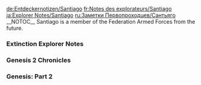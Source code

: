 <noinclude>
{{Include}}
{{ambox
| color = yellow
| icon = Carbonemys.png
| type = If you came directly to this page you can find the other Explorer Notes on page [[Explorer Notes]].
| info =
}}
[[de:Entdeckernotizen/Santiago]]
[[fr:Notes des explorateurs/Santiago]]
[[ja:Explorer Notes/Santiago]]
[[ru:Заметки Первопроходцев/Сантьяго]]
{{MissingTranslations|es|it|pl|pt-br|th}}
</noinclude>__NOTOC__
Santiago is a member of the Federation Armed Forces from the future.

<div class="toccolours mw-collapsible mw-collapsed" style="background: none; border: none;">
===Extinction Explorer Notes===
<div class="mw-collapsible-content">

{{Explorer Note
| title = Santiago's Log #1 (Extinction)
| transcript = I wish everyone would just shut up for five seconds. I already know this is bad, we all do. So keep your hyperventilating to yourself, all right? Jesus.<br/><br/>When we stepped through my gateway and teleported to the surface, we thought we'd escaped the worst of it, but it turns out this planet is a burnt out, post-apocalyptic nightmare. Some people feel like we're back to square one.<br/><br/>But objectively, we're not. We've got TEK equipment, supplies, some tamed animals and a decent number of human assets. That's plenty of tools at our disposal. All I need is for people to give me some space and let me think. This is just another code that needs cracking.
| author = Santiago
| icon = NoteSantiago.png
}}

{{Explorer Note
| title = Santiago's Log #2 (Extinction)
| transcript = Think we've found a decent spot to set up shop. That crater up ahead should have everything we need. <br/><br/>Mei-Yin scouted it out with some of her pets, so that's at least one other person who isn't panicking. Not that I expected her to after she took the "suicide" out of that suicide mission back on the station. Di really knew how to pick a winner.<br/><br/>While we travel, I've been putting together some equipment. Nothing too complicated, just some basic gear to help me take a few measurements of our new environment. Gravity, soil composition, atmosphere, etc. I've got a good idea of what they'll tell me, but it's worth confirming.
| author = Santiago
| icon = NoteSantiago.png
}}

{{Explorer Note
| title = Santiago's Log #3 (Extinction)
| transcript = Some of the readings were outside my estimates, but this is definitely Earth. That same old, self-absorbed ball of dirt.<br/><br/>I figured as much. According to that biologist, Helena, people from my time are the most advanced humans on those stations. That means they couldn't have been built too far in the future, and last I knew, the Federation and the URE were still stuck on Earth. It wasn't for lack of technology, just the usual suspects - politicians.<br/><br/>They could barely share one planet, much less space. People like to talk about having AI overlords as a nightmare scenario, but if we were ruled by machines, I might be looking at a flourishing Martian landscape instead of this ravaged one on Earth. Doesn't sound all that bad when you think about it. I mean, look what happened with humans in charge...
| author = Santiago
| icon = NoteSantiago.png
}}

{{Explorer Note
| title = Santiago's Log #4 (Extinction)
| transcript = Construction on Camp Omega is going well. Things usually do when I have a project to focus on. I'd prefer something more challenging than living quarters, stables and basic defenses, but this'll keep me busy for now.<br/><br/>I'm the de-facto leader of this outfit these days, I realize that. No one else still among the living is qualified, so fine, I'll do the job. I just can't stand being bothered with every little disagreement or emotional breakdown. I've got real work to do, solving real problems.<br/><br/>That's why I made the Federation set me up in that mountain villa as part of my contract. My little hideaway, with just me and whatever puzzle they needed me to solve. It was perfect. Had a great sound system too. Assuming my memories are real, anyway.
| author = Santiago
| icon = NoteSantiago.png
}}

{{Explorer Note
| title = Santiago's Log #5 (Extinction)
| transcript = Tried chatting with Helena a little about this Earth situation. Smart girl, probably smarter than anyone else I've met here, but I think she has a hard time telling when I'm messing with her and when I'm just a being jerk.<br/><br/>Not her fault. There's a reason why the Federation suits only visited me when they absolutely had to. Didn't matter how high ranking they were, I'd never mince words with any of them. I knew they'd have to take it. They needed me.<br/><br/>So yeah, I can be a pain to deal with, unless you're someone like Di. She may not have been an engineer or scientist, but she had a PhD in talking shit. Miss that ginger lunatic.
| author = Santiago
| icon = NoteSantiago.png
}}

{{Explorer Note
| title = Santiago's Log #6 (Extinction)
| transcript = Camp Omega's basically up and running, complete with a functioning infrastructure, and we've got resources to spare. Lots of them.<br/><br/>The surface of the planet is brimming with Element. After just a couple expeditions to the edge of the wastes, we've practically filled our storehouses. I'm not sure what we're going to do with it all.<br/><br/>I'm not sure how there's so much of it. Element wasn't nearly this common in our time. Granted, all the Element that those stations are made of had to come from somewhere, so theoretically this city could have been built on top of an undiscovered vein. This much of it would turn even the smallest village into a metropolis overnight. But if that was what happened here, then where's the mine? May need to take a few more readings.
| author = Santiago
| icon = NoteSantiago.png
}}

{{Explorer Note
| title = Santiago's Log #7 (Extinction)
| transcript = I ran the numbers. We're living in a scientific impossibility. Element simply couldn't expand fast enough to reach this level of density under natural conditions, even with millennia of uninterrupted growth. That means something accelerated it at an alarming rate, even if this area's readings are an outlier. Well I say "something," but there's an obvious answer here: man.<br/><br/>Any tech that runs on Element emits a few molecules of it back into the atmosphere, which take root in the soil. It's kind of like pollination, but the scale's so small and we consume it so fast that it's practically negligible. To spread it to any significant degree, you'd need a huge spike in Element proliferation.<br/><br/>A spike you'd get from, say, a century of open warfare with Element based weaponry. And the best of that weaponry? That'd be mine.
| author = Santiago
| icon = NoteSantiago.png
}}

{{Explorer Note
| title = Santiago's Log #8 (Extinction)
| transcript = Sure, there's a chance it wasn't weapons. The civilian applications for Element were spreading daily, after all. I would know, I took a few corporate espionage gigs under the table, just to see if I could. If they started cutting enough corners on filtration...<br/><br/>No, I have to face the implications here. Not that I was ever a paragon of virtue, I knew I was engineering prepackaged death, but it should never have gone this far.<br/><br/>Then again, if I'm just a clone of the original Santiago, am I really responsible? I keep saying "me" and "I," but it's not my fault that I have his memories. Although if I accept that, what's left of me? Either I'm a horseman of the apocalypse, or I'm nothing at all.<br/><br/>Deal with this later. There's work to do.
| author = Santiago
| icon = NoteSantiago.png
}}

{{Explorer Note
| title = Santiago's Log #9 (Extinction)
| transcript = The situation's changed on us yet again. We saw some big monsters in those caves, but those guys we spotted a few hours ago dwarf all of them. It's not even close. Add the mechanized drones we've been dealing with, and all of a sudden our firepower seems pretty underwhelming.<br/><br/>I wonder if those behemoths are the result of Element mutation. Depending on how you look at it, that would make them my problem in more ways than one. Fine then. If they're a problem, I'll just make a solution same as always, and I won't do it by dismissing my identity. I'll lean into it. <br/><br/>Yeah, I've got just the thing. It's interesting how the worst circumstances are always the catalyst for my best ideas.
| author = Santiago
| icon = NoteSantiago.png
}}

{{Explorer Note
| title = Santiago's Log #10 (Extinction)
| transcript = Giant bipedal battlemechs.<br/><br/>When I told everyone that was my big idea, I'm not sure what I got more of, blank stares or nervous laughter. I think the ones that were laughing hoped I would join in. I didn't.<br/><br/>Hey, I get it, I know how it sounds. It's just like I said though, if I'm going to accept my identity as Santiago, then I may as well lean into it. If the original me really engineered armageddon into reality with crazy high tech weaponry, then I'm going to reverse it with an even crazier high tech weapon.<br/><br/>Some people may call that fighting fire with with fire, but I call it fighting a small gun with a much bigger gun.
| author = Santiago
| icon = NoteSantiago.png
}}

{{Explorer Note
| title = Santiago's Log #11 (Extinction)
| transcript = Turns out no one else had a better plan, so the wheels are in motion. I've already got teams working on the hangars and gathering resources while I hammer out the schematics.<br/><br/>Building these MEKs is going to be one of the hardest things I've ever done, maybe the hardest. With the Gateway Project, I could use the Obelisks as a blueprint, but these are all me. Luckily, having an eidetic memory means I can call on everything I ever studied about robotics, so I'm not starting from scratch.<br/><br/>Besides, this is my true Iove. They say constantly crunching away on a big project will make anyone burn out, but for me it feels like a dip in a lazarus pit. I live for the grind.
| author = Santiago
| icon = NoteSantiago.png
}}

{{Explorer Note
| title = Santiago's Log #12 (Extinction)
| transcript = The final MEK designs are complete. Based on the skills and experience of our potential pilots, I decided to emphasize the energy sword as its primary weapon and divert a bit less power to the precision TEK cannon.<br/><br/>That's just the base model though. Each MEK has a modification slot where equipment can be swapped to suit the pilot's tendencies and mission parameters. There's a reactive shield dome to protect the team and force close quarters combat, an artillery cannon for back line support, and shoulder mounted missile launchers for when you just want to say "to hell with this thing in particular."<br/><br/>That alone would make them worth the effort, but I haven't even gotten to the best part...
| author = Santiago
| icon = NoteSantiago.png
}}

{{Explorer Note
| title = Santiago's Log #13 (Extinction)
| transcript = I designed these MEKs to make the most of our resources, so while alone they're devastating fighting machines, together they're more than the sum of their parts. I mean that literally - we have the resources to make four of them, but when they're all in close proximity, they can fuse into an an even more powerful MEK. A MegaMEK, if you will.<br/><br/>I got the idea when I was messing with the teleportation tech we we found on those hunter/killer robots that roam the city. Instead of physically linking the MEKs together like puzzle pieces, I combine them on the atomic level via teleportation. It's my masterpiece, the ultimate fighting machine, with the most efficient Element reactor and most powerful energy sword ever constructed. None of those monsters will stand a chance against it, no matter how big.<br/><br/>As long as we find some pilots that can handle it, that is.
| author = Santiago
| icon = NoteSantiago.png
}}

{{Explorer Note
| title = Santiago's Log #14 (Extinction)
| transcript = The number of assets we have with any piloting experience at all is practically nil, so I've focused on making the controls as accessible as possible.<br/><br/>I landed on a combination of a neural link and gyroscopic, full body motion sensors for what I call Beta Level piloting. Basically, once they're linked up, the MEK will mimic the pilot's movements and an automated system will handle the messy details.<br/><br/>But because I just can't help myself, I also added an array of hard light consoles and a stronger connection to the nervous system for Alpha Level piloting. That'll offer refined control over every bit of the MEK, but it would take a stud pilot like Di to utilize it. I can't possibly build a machine without leaving a way for it to reach its full potential though, even if no one here can unleash it.
| author = Santiago
| icon = NoteSantiago.png
}}

{{Explorer Note
| title = Santiago's Log #15 (Extinction)
| transcript = MEK Pilot Evaluation: Candidate #004 - Li Mei-Yin<br/><br/>I admit, when I decided to go with simplified controls that mimicked the movements of the pilot, I had Mei-Yin in mind. This isn't about pity or nepotism either, she's objectively the best close quarters fighter we have, and based on our interview, no one's as battle hardened.<br/><br/>She answered both tactical and moral dilemmas quickly and decisively. The later's a little scary, but we need a pilot like that, someone who won't hesitate when the safety of the group's on the line.<br/><br/>The only question is her emotional state. I don't know what stage of grief she's supposed to be in, but when the fighting starts, there's a chance she loops right back to anger. Still, even with her blood running a little hot, she's clearly a top candidate.
| author = Santiago
| icon = NoteSantiago.png
}}

{{Explorer Note
| title = Santiago's Log #16 (Extinction)
| transcript = MEK Pilot Evaluation: Candidate #013 - Helena Walker<br/><br/>This one caught me off guard. I knew from experience that Helena could handle herself in a crisis and improvise quickly, and she did well enough on the interview. Creative, level headed...not much killer instinct but we don't need four Mei-Yins.<br/><br/>So she was solid, but not spectacular, at least until we hooked her up in the prototype and looked at her synchronization ratings. She had every gauge maxed out! It's as if her nervous system is more advanced than everyone else's, like it can just process information at a higher rate.<br/><br/>I wonder, could she open a neural link with even more advanced technology? Maybe that's a question for another time, but for now, I think I've found my second pilot.
| author = Santiago
| icon = NoteSantiago.png
}}

{{Explorer Note
| title = Santiago's Log #17 (Extinction)
| transcript = MEK Pilot Evaluation: Candidate #022 - Takaya Kazuma<br/><br/>URE lugheads like Kazuma are why I had no problem helping the Terran Federation. Loud, obnoxious, self-righteous and above all? Naive. He struggled making tough calls in the interview because he didn't think we should "have to" make sacrifices. It's a cute sentiment, but we're trying to survive here. <br/><br/>I've got to walk the talk though. His memories may end just after the academy, but he's one of our few assets left with real military training. Sync scores are solid too. Loud mouthed URE zealot or not, he might be our best remaining option. My personal bias is irrelevant.
| author = Santiago
| icon = NoteSantiago.png
}}

{{Explorer Note
| title = Santiago's Log #18 (Extinction)
| transcript = MEK Pilot Evaluation: Final Candidate - Santiago<br/><br/>Outside of testing, I rarely want to use anything I engineer. Part of it is that my ideas are never as exciting to me once they're realized, like I got it out of my system, but I also just think it ruins the purity of it. Great painters don't hang their own work on the wall, do they?<br/><br/>Unfortunately, this time I don't have a choice. I know the MEKs better than anyone, and only Helena has a better sync rating. That's probably because I tested the synchronization system on myself. Stupid mistake.<br/>Looks like my workload just doubled.
| author = Santiago
| icon = NoteSantiago.png
}}

{{Explorer Note
| title = Santiago's Log #19 (Extinction)
| transcript = Now that construction has reached Phase III, I need to have a lot more face time with our top candidates. The MEKs will still be usable by anyone, but if we can get them specifically tuned to their primary pilots' preferences and behaviors, we can maximize their combat efficiency. Plus, they have to get used to actually controlling them.<br/><br/>Not really looking forward to this part. I'm the kind of guy who can't help but take the wheel after thirty seconds of watching someone struggle with a computer console, and these are my greatest creations, not an internet browser. Could get painful...
| author = Santiago
| icon = NoteSantiago.png
}}

{{Explorer Note
| title = Santiago's Log #20 (Extinction)
| transcript = Mei-Yin's taking the longest to get used to her cockpit. Understandable, since there's not even a word for it in ancient Chinese. Luckily her endurance lets her practice for longer intervals, so she'll catch up eventually.<br/><br/>Our sessions are also the quietest. You'd think we'd have more of a rapport by now, but Di was always our mutual connection. So with Mei-Yin it's all business, even if she's struggling or I start to get impatient.<br/><br/>The only time she went off-topic was when she invited me to a workout, and since I'm a pilot now, I agreed. My legs regretted it afterwards, but our next session went far better. Not friendlier, not chattier, just smoother. It's like we've reached some strange, silent, anti-social understanding. I'm not sure I get it, but I guess I don't mind.
| author = Santiago
| icon = NoteSantiago.png
}}

{{Explorer Note
| title = Santiago's Log #21 (Extinction)
| transcript = Helena's sessions have become an exercise in frustration. Her synchronization never drops a single grade, and when I explain what she's doing wrong she understands. But for some reason, she's just hit a wall when it comes to execution.<br/><br/>She's working as hard as anyone, and she's so damned earnest about wanting to help out that I kind of regret being so short with her. I've even tried to hide just how far behind she's falling. Maybe she needs to focus on something external, like a carrot on a stick.<br/><br/>She's always talking about how she wants to find the truth behind those stations, and my scanners picked up an unusual signal the other day. I'm no one's idea of a life coach, but I think that may do the trick.
| author = Santiago
| icon = NoteSantiago.png
}}

{{Explorer Note
| title = Santiago's Log #22 (Extinction)
| transcript = That carrot worked pretty well. As soon as I mentioned the signal I'd detected in the wastes, it was like a second reactor started up in Helena's brain. The signal's not even a sure bet, just a vague chance at finding some answers, but she leapt at it.<br/><br/>I got caught up in her enthusiasm and ended up saying more than I'd intended though. I hadn't meant to bring up the clone situation or whether we're responsible for our past lives, but maybe I needed to get it off my chest. Not sure it helped.<br/><br/>Anyway, by our next MEK session, Helena was back on track. In hindsight, seems like it was a confidence issue, like she's convinced herself that her sync rating is a fluke. Better tone down the criticism for a bit.
| author = Santiago
| icon = NoteSantiago.png
}}

{{Explorer Note
| title = Santiago's Log #23 (Extinction)
| transcript = If nothing else, my own sessions have been a moment of peace. I still don't want to pilot one of my own masterpieces in combat, but when it's just me and my MEK in the hangar, I feel like I can finally relax.<br/><br/>It's not just that I've been working long hours. I did that plenty of times on the Gateway Project, and our TEK bomb before then. It's that I'm working long hours and dealing with people at the same time, all the time. The pilot sessions have been getting better, but running everything else on top of that?<br/><br/>"Santiago, a water pipe broke. Santiago, so and so is hogging all the ammo." Constant interruptions.<br/><br/>Maybe I'll just hide in the cockpit and nap for a while. No one would know...
| author = Santiago
| icon = NoteSantiago.png
}}

{{Explorer Note
| title = Santiago's Log #24 (Extinction)
| transcript = It should just work! The MEKs' power systems fuse perfectly during my teleportation sims, so why does the reactor keep sputtering? The errors I'm getting don't make any sense, but if I ignore them and they turn out to be right, the fusion process could end in a catastrophic reactor meltdown.<br/><br/>Unbelievable! Here of all places is where I screw up? The most critical juncture of this entire damned enterprise?<br/><br/>I'd never make a mistake like this back home, but maybe that's because the original Santiago was better than I am. If I'm just a crude approximation then some degradation would...no, I'm fixing this. Just like I always have.
| author = Santiago
| icon = NoteSantiago.png
}}

{{Explorer Note
| title = Santiago's Log #25 (Extinction)
| transcript = Simulation 157B was another failure. Error 612-A4, same as always. Almost no change in reactor coupling.<br/><br/>I've had projects fail, but not like this. Not this spectacularly, just inches from the finish line. Why'd it have to be this one? This is the pièce de résistance on my lifelong resume, it's the thing that will wipe my whole ledger clean. It needs to work, or my legacy is this dead hunk of rock orbiting around the sun.<br/><br/>Thirty more simulations. I can get thirty more simulations in before I'll need to sleep. If I can just get a different error code, then I can start to isolate the variables involved. Just give me something to go on here, anything at all.
| author = Santiago
| icon = NoteSantiago.png
}}

{{Explorer Note
| title = Santiago's Log #26 (Extinction)
| transcript = I can't believe those idiots did something so cheesy. I really want to hate them for it.<br/><br/>Not sure what simulation I was on when I finally crashed, but I woke up to Helena and Kazuma dragging me off to deal with some "emergency." If I wasn't still half asleep, I'd probably have realized they were full of it, but as it was, I didn't catch on until I saw the cake.<br/><br/>We can't really tell what day it is, but I guess everyone decided that today was June 26th - my birthday. According to them, that meant I couldn't work. I had to eat that crappy cake and "have fun." Kill me.<br/><br/>Fine. The cake wasn't that bad, and maybe it was a little "fun." Can't ever tell them though, my reputation would be shot. These idiots...
| author = Santiago
| icon = NoteSantiago.png
}}

{{Explorer Note
| title = Santiago's Log #27 (Extinction)
| transcript = I can't believe that the solution to the energy flow problem was so basic. After being held hostage by the birthday committee for a day, I figured it out within a few hours of getting back to work. Turns out all I really needed to do was step back and get a new perspective on it.<br/><br/>Everything's been going better since then, actually. Pilot training is nearly complete, we've assembled most of the parts and the whole team is working at peak efficiency. Even Kazuma didn't make me want to throttle him for a change.<br/><br/>Don't get me wrong, these guys are still a bunch of corny idiots. They're just my corny idiots, that's all.
| author = Santiago
| icon = NoteSantiago.png
}}

{{Explorer Note
| title = Santiago's Log #28 (Extinction)
| transcript = With the MEKs entering their final phase of construction, I decided to give our pilot team a little reward and simulate the MegaMEK fusion procedure. We won't be able to do it for real for another couple weeks, but the sim is pretty accurate.<br/><br/>It went a lot better than I expected. By our third try, we had it down pat. The only thing that held us up was a lot of joking about who would control which body part. Mei-Yin patently refused to switch off of the sword arm and Helena was convinced that she'd trip us if she took the legs.<br/><br/>I know it goes against my principles as an engineer, but after that, I think I'm actually excited to pilot this thing. Purity be damned.
| author = Santiago
| icon = NoteSantiago.png
}}

{{Explorer Note
| title = Santiago's Log #29 (Extinction)
| transcript = It's too soon. They found us too soon!<br/><br/>Those big monsters we saw, the ones that prompted this whole MEK project in the first place? There's some of them headed towards Camp Omega, and they're bringing a legion of help - mechanized drones, mutated animals, the works.<br/><br/>We're moving as fast as we can, but even working around the clock we may have to face them down with just one active MEK. Two tops. The others will be close, but we can't skimp on the final boot up procedure without endangering the pilot. I know those three would be willing to risk that, but I'm not.<br/><br/>Why did it have to be now? Another half a day and we'd be able to link up. We were that close.
| author = Santiago
| icon = NoteSantiago.png
}}

{{Explorer Note
| title = Santiago's Log #30 (Extinction)
| transcript = One MEK, that's all we've got, and it's only because I'd been using my own machine for beta testing. There's no way I can take all of them, even with infantry support, but if I launch now and get their attention, I can lead them on a chase until the others are ready to go.<br/><br/>It's a shame. We don't have the resources to replace my MEK, and without it my final masterpiece will never take shape. I'd have liked to see it, but more than that? I'd have liked to experience that moment where we all fused together for real, and our bizarre little squad became the most powerful team the world's ever seen.<br/><br/>But if it means giving these idiots a chance to survive this, then I'll give it all up, because in the end? Those are my idiots.
| author = Santiago
| icon = NoteSantiago.png
}}
</div>
</div>

<div class="toccolours mw-collapsible mw-collapsed" style="background: none; border: none;">
===Genesis 2 Chronicles===
<div class="mw-collapsible-content">
{{Explorer Note
| title = Genesis 2 Chronicles #15 (Aberration)
| transcript = Thought I'd leave a little something behind for posterity's sake, for anyone following behind us. Listen-this ARK you're on is poisoned.

The whole system's breaking down. You're going to need to do whatever you can to get yourself down to the surface. And look us up when you get there, okay?

Now let's just hope this crazy plan of ours works...
| author = Santiago
| icon = NoteSantiago.png
}}

{{Explorer Note
| title = Genesis 2 Chronicles #17 (Extinction)
| transcript = Welcome back to Earth.<br/>If you're reading this, maybe I didn't make it.<br/>Whatever -- as long as someone's there to read this note, that means there's still at least one survivor left.<br/><br/>Our world's not what it used to be.<br/>Find yourself some shelter from the titans, and... just hang in there, okay?<br/>Personal Note: yea, there are titans now...
| author = Santiago
| icon = NoteSantiago.png
}}

{{Explorer Note
| title = Genesis 2 Chronicles #18 (Extinction)
| transcript = Someone's still reading this.

Good.

Your best bet right now is to find my friends at Camp Omega, if you can.

They're good people, and they'll need all the help they can get.

Have 'em train you up on the MEKs I built.

Stop those titans, save the world.

That's all that matters.

Personal Note: Fight fire with a BIGGER fire...
| author = Santiago
| icon = NoteSantiago.png
}}

{{Explorer Note
| title = Genesis 2 Chronicles #19 (Extinction)
| transcript = Still can't get over that clone factory we found up on that ARK.

Sorry if that's a spoiler. I get it---it's a lot to process.

Not your original body, not your original memories.

We're all knockoffs here.

Who knows how many Santiagos are out there?

Maybe you're another me, reading about myself here at the end of the world...

What a depressing thought.

Personal Note: I could use some of Halsted Moonshine right now.
| author = Santiago
| icon = NoteSantiago.png
}}

{{Explorer Note
| title = Genesis 2 Chronicles #20 (Extinction)
| transcript = Just hope that worked, that I managed to buy Camp Omega some time.

Whoever you are, maybe you know if it all worked out, whether those idiots pulled it together.

Maybe you were even there.

Maybe you pitched in.

I'm just gonna say you did, how's that?

All I know is I'm not gonna be around to see for myself.

So...thanks, pal.

Personal Note: See you in a bit D.
| author = Santiago
| icon = NoteSantiago.png
}}
</div>
</div>

<div class="toccolours mw-collapsible mw-collapsed" style="background: none; border: none;">

===Genesis: Part 2===
<div class="mw-collapsible-content">

{{Explorer Note
| title = Explorer Note Santiago 1
| transcript = Really, really hate these neural uplinks.<br/><br/>Last thing I need's a record of all my unconscious thoughts.<br/><br/>Guess I better review all my entries before commiting.<br/><br/>Okay, okay...begin.<br/><br/>So here I am, on site for Genesis.<br/><br/>Led my share of teams before, but this project  is...yeah.<br/><br/>How do I describe an attempt to recreate everything and everyone that ever lived on Earth?<br/><br/>This one's so big, it's got the feds working with the URE.<br/><br/>Damn, that probably sounded sarcastic.<br/><br/>Whoever's accessing this-I know how important this project is, how serious things are.<br/><br/>We've barely got time to cram our message in a bottle and pitch it overboard before the end.<br/><br/>It shouldn't come as a shock that both sides of the Element War could team up in the face of a global extinction event.<br/><br/>Just never thought I'd live to see it.
| author = Santiago
| icon = NoteSantiagoGenesis2.png
}}

{{Explorer Note
| title = Explorer Note Santiago 2
| transcript = What made me think I could help lead this project?<br/><br/>Sure, I'd only had an overview of what they're trying to do here, but you'd have to get a lightyear away to start taking it all in.<br/><br/>I've been trying to catch up by speed-scrolling through all their documentation, and it's making me wish I had Uma's processing power.<br/><br/>Oh yeah...forgot to mention I'm working for one of them now-a transhuman named Uma.<br/><br/>If only the me of over a decade ago could see me now.<br/><br/>I know we've all supposedly been at peace for years, but it's still sort of hard to take in how fast things have changed.<br/><br/>I mean it-I can barely remember how I ended up where I am now, working for people who were trying to kill me not so long ago.<br/><br/>It took this long for the stubborn bastards running the Terran Federation to accept what their enemy was telling them-that our planet is terminally ill.<br/><br/>The evidence must've been damned convincing, for them to let the transhumans help us with our getaway plan.
| author = Santiago
| icon = NoteSantiagoGenesis2.png
}}

{{Explorer Note
| title = Explorer Note Santiago 3
| transcript = The scale of this thing, I dunno...<br/><br/>I keep getting caught in spirals, trying to picture all the variables for when I start making decisions around here.<br/><br/>How do you even start a list of essential items you need to make a backup of nature?<br/><br/>What do you pack to relocate to another planet?<br/><br/>I mean, we barely got far enough out into the dark to bring back evidence of alien life to argue about: a few amino acids, traces of something like chlorophyll...<br/><br/>Nothing like definitive proof we're not the only show in town.<br/><br/>If we'd found that proof, I wouldn't have to feel like it's on me to save the only things that ever looked up and thought about all those lights in the sky.<br/><br/>Heh, guess our transhumanist friends would argue differently.<br/><br/>Sorry...never been superstitious, or religious-whatever the term should be.<br/><br/>I'd, uh, better search the right term before uploading this.
| author = Santiago
| icon = NoteSantiagoGenesis2.png
}}

{{Explorer Note
| title = Explorer Note Santiago 4
| transcript = At first, transhumanism seemed like a mirror version of those old-timey crystal-healing nuts who rejected modern medicine-wackos grooving on the energies of the miracle discovery powering all our shiny tek junk.<br/><br/>Used to think I was just as big on tek, back when I was hacking media feeds and jailbreaking police bots in the favelas.<br/><br/>But when they started with all their brain modification and neuroprosthetics, I stopped understanding 'em.<br/><br/>Not that I agreed with the fed crackdown...<br/>If someone wanted to disappear up their own interface port and commune with the infinite, I figured that was their business.<br/><br/>Who'd have thought we'd all end up going to war over that bullshit?<br/><br/>My project partner Uma would say Element's the proof of a higher power out there somewhere, trying to help us reach it.<br/><br/>If it really was a sacred gift from the stars, we've wasted it burning down our own home around us.<br/><br/>Hell, I personally designed weapons powered by that stuff.
| author = Santiago
| icon = NoteSantiagoGenesis2.png
}}

{{Explorer Note
| title = Explorer Note Santiago 5
| transcript = Uma's been after me to choose some team leads, so I've been scanning her shortlist for standouts.<br/><br/>Alesya's thesis work, "Environmental Transport of Energetic Compounds," jumped out at me...<br/><br/>It keeps me up at night knowing I designed munitions that permanently poisoned battlefields, so I'd love to promote someone into central planning who understands how to keep that Element junk from polluting our biomes.<br/><br/>Her high-level military clearance with the Terran Federation doesn't hurt either.<br/><br/>I'd feel better with that whiz kid Yongki running our engram reconstruction project, too.<br/><br/>He's a humanist zealot, so I think it's safe to assume his genius is all-natural and not from enhancement.<br/><br/>Nothing against Uma or the rest of them, but I'd rather have a regular human building our brain bank.<br/><br/>Yeah...better hold this upload. In fact, keep my journal local-only going forward, unless I say it's okay to commit any new entries.
| author = Santiago
| icon = NoteSantiagoGenesis2.png
}}

{{Explorer Note
| title = Explorer Note Santiago 6
| transcript = Even the name of this project bugs me, if I'm being honest.<br/><br/>'Genesis' sounds like what someone with delusions of godhood would call it-just begging for the same kind of fear and hate transhumanists got, once they started evangelizing to us heathens.<br/><br/>This goes public, and we'll have mobs organizing to shut us down.<br/><br/>People didn't react well when they found out that their ancestors' bones had been dug up and gene-sequenced by researchers with no cultural sensitivity...<br/><br/>What happens when it gets out that we want to build an archive of everyone that ever lived on Earth?
| author = Santiago
| icon = NoteSantiagoGenesis2.png
}}

{{Explorer Note
| title = Explorer Note Santiago 7
| transcript = I've been trying to understand the transhumanist mindset because something occurred to me...<br/><br/>If we want this project to work out, we'll need to convert zealots of our own to the cause: true believers who'll raise their kids to believe.<br/><br/>How else will we convince people to give up lifetimes-their children's lifetimes-for this pipe dream?<br/><br/>It's like we're laying the foundation for a cathedral so our distant descendants can pray in it.<br/><br/>By the time that day comes, this plan to restart life on Earth or elsewhere could be the last religion left around.<br/><br/>I'm sure I'll never live to see the launch of any interstellar colony ship or satellite ark swarm, whichever ends up being our final choice for relocating our archive.<br/><br/>So I need to make sure the project is set up for the future, with people dedicated to seeing it through no matter what that takes.
| author = Santiago
| icon = NoteSantiagoGenesis2.png
}}

{{Explorer Note
| title = Explorer Note Santiago 8
| transcript = I've been stuck for weeks with our vivarium team, trying to get them to reach a consensus on ecosystem inclusion.<br/><br/>What's the least amount of terrestrial lifeforms you'd need to recreate nature?<br/><br/>If all you had left were humans, chickens, honey bees, catfish, algae, alfalfa, yeast, and some pinto beans, could you say you'd saved life on Earth?<br/><br/>We don't honestly expect to be able to preserve every form of life that ever existed, but it only seems smart to back up as much as possible-extinct or otherwise-in case there's a possible balance that we missed out on the first time.<br/><br/>What if pterosaurs were still around when hominids started domesticating animals?<br/><br/>Maybe that could've led to a civilization better equipped to survive ecodisasters...<br/><br/>That's the same approach our antecedent group is using to archive every human mind and body that ever lived.<br/><br/>Say things didn't work out so well for some warrior queen_what if she'd been born with better eyesight, or a stronger immune system?<br/><br/>What if she had a pet mammoth?
| author = Santiago
| icon = NoteSantiagoGenesis2.png
}}

{{Explorer Note
| title = Explorer Note Santiago 9
| transcript = I finally realized the only way to solve our deadlock over biome conservation was to ask Yongki to model variations for us in the Genesis engine.<br/><br/>I knew there'd be a cost to running his team ragged to get us rough simulations way ahead of schedule, but that's nothing compared to the cost of building physical versions.<br/><br/>His sims will let us rule out the more extreme suggestions, and find a balance of habitats almost everyone can agree on.<br/><br/>I'd probably still be nursing a migraine while experts screamed at each other, if Yongki's team wasn't pulling off the impossible.<br/><br/>I really owe the kid.<br/><br/>Even in early development his sims are really immersive, and you can see the potential for training colonists while they're still in hibernation.<br/><br/>Ideally, they'll wake up with all the skills necessary to hit the ground running on their new home planet.
| author = Santiago
| icon = NoteSantiagoGenesis2.png
}}

{{Explorer Note
| title = Explorer Note Santiago 10
| transcript = Uma actually seemed glad to see me back in my office again this morning.<br/><br/>She asked if I'd give her a full situation report on our biome decisions over dinner, and I was only too happy to cut out early for a fancy meal.<br/><br/>Figured I'd earned that much, breaking up all those arguments over nematode diversity.<br/><br/>Uma even grinned when I shared my pain over ancho-rubbed ribeyes and merlot.<br/><br/>Hadn't even been sure one of them could smile, so that felt like a win.<br/><br/>I spotted Yongki drinking by himself at the bar, and called him over to ask if they'd solved their perceptual foregrounding problem.<br/><br/>The kid seemed jittery around us. He's been working with transhumans longer than me, so what was that about?<br/><br/>Couldn't tell if Uma didn't notice him squirming, was too polite to say anything about it, or didn't care either way.<br/><br/>You know what?<br/><br/>Better follow up on this.
| author = Santiago
| icon = NoteSantiagoGenesis2.png
}}

{{Explorer Note
| title = Explorer Note Santiago 11
| transcript = Yongki kept on acting weird all day.<br/><br/>Once I caught on that he was ducking me, I tried to put myself in places where we'd have to cross paths.<br/><br/>When we did, he kept conversations so professional that it felt like he was messing with me.<br/><br/>Whiz kids like him can be twitchy...<br/><br/>I thought maybe I just couldn't read him, any more than I can guess what kind of complicated data crunching Uma's doing at any given time.<br/><br/>So I opted for the direct approach-said he'd hurt my feelings, and just when I thought we'd had a good vibe going.<br/><br/>That got him to laugh and loosen up a bit, so I offered to buy him a round at the canteen and build on that.<br/><br/>A few pints later, I had him sharing pics of his husband and kids.<br/><br/>Never would've figured a young guy like Yongki for a family man.<br/><br/>I thought about the all-nighters he'd been putting in, and pulled rank to order him home for a few days.
| author = Santiago
| icon = NoteSantiagoGenesis2.png
}}

{{Explorer Note
| title = Explorer Note Santiago 12
| transcript = Well, Yongki made me regret pushing him to share what his deal was with me.<br/><br/>Dunno what I expected, but it sure wasn't some conspiracy theory about my background...<br/><br/>I could see the kid was still on edge even after the time off with his family, so I dragged him back to the canteen for another one-on-one.<br/><br/>It only took a couple rounds of shots for him to open up.<br/><br/>First he told me he'd heard a rumor that I'd been killed near the end of the war.<br/><br/>Then he admitted to trying to access my personnel file for proof of life, only to find himself locked out.<br/><br/>Even though he'd admitted to crossing a serious line, I laughed it off and pointed out I was sitting right there next to him.<br/><br/>I stopped laughing when he told me he'd found a listing for my engram in his archive that was non-accessible, even at his security level.<br/><br/>That was news to me.
| author = Santiago
| icon = NoteSantiagoGenesis2.png
}}

{{Explorer Note
| title = Explorer Note Santiago 13
| transcript = I know the kid had no business trying to peek at my personnel file, but I get why a true believer like Yongki would have a hard time trusting his former enemies.<br/><br/>Maybe I understand his paranoia a little too well...<br/>I'm no patriot, but it is hard to let go of all the wartime propaganda about transhumans wanting to make us into hosts for some invasive hivemind.<br/><br/>I wanted to prove Yongki wrong, but when I brought up my own file, I got stuck on the part where it summed up my postwar activities.<br/><br/>Pretty much everything it said I did just before joining Genesis felt wrong.<br/><br/>Then I realized that my own service record didn't sit right with me.<br/><br/>Sure, I remembered the things my record said I did near the end of the war, but I didn't feel anything about those memories, one way or the other.<br/><br/>I don't like the implications of that.
| author = Santiago
| icon = NoteSantiagoGenesis2.png
}}

{{Explorer Note
| title = Explorer Note Santiago 14
| transcript = After I looked up my own record last night and freaked out, I tried to cover my tracks with a few hours of random searches through the database.<br/><br/>I stumbled across the first major screw up by Yongki's division: between emulation and archiving, they somehow got two distinct historical identities entangled.<br/><br/>The dominant personality-a gold prospector from Alta California-was also given the memories of an Alexandrian occultist from the Roman Principate.<br/><br/>It'd tie up resources to unravel and recompile them, so I flagged the whole mess to fix if or when we ever have any downtime.<br/><br/>Mashing up two sets of genetics would just give us a new offspring that never organically happened, but this is like we stitched a random pair of souls together.<br/><br/>Hope my warning flag keeps that poor bastard from ever getting incarnated.<br/><br/>I can't picture an AI ever glitching out enough to resurrect an aberrant engram.<br/><br/>This one's legitimately gonna haunt me, though-honestly wish I could just erase my ever knowing about it.
| author = Santiago
| icon = NoteSantiagoGenesis2.png
}}

{{Explorer Note
| title = Explorer Note Santiago 15
| transcript = Yongki offered to resign over the mangled engram I found in his archive yesterday, but instead I ordered him to knock off early and come drink with me in the canteen.<br/><br/>I don't like that the kid's my only sounding board for my paranoia, but he gave me these doubts to begin with!<br/><br/>He's also the only one qualified to tell me if what I'm afraid of is even possible.<br/><br/>I knew his team already had a zillion engrams in their brain bank, including my own.<br/><br/>I made my joining the project conditional on their agreement not to emulate and archive me for resurrection.<br/><br/>Clearly they had that capacity anyway, over my objections.<br/><br/>What if that rumor Yongki heard was true, that I'd died near the end of the war?<br/><br/>Was it so crazy to imagine that the transhumans just booted up another copy of me, after editing my memories to fill the gap?<br/><br/>Could I be Santigo 2.0?
| author = Santiago
| icon = NoteSantiagoGenesis2.png
}}

{{Explorer Note
| title = Explorer Note Santiago 16
| transcript = So I confronted Uma, and she confirmed that I'm a clone of the original Santiago.<br/><br/>And yeah, they gave me false memories to cover for the time it took to back up my personality and grow a new body to put it in.<br/><br/>Wish I could say she seemed remorseful while confirming my most paranoid fears.<br/><br/>Uma just stood back and waited while I flipped out.<br/><br/>Once I'd worn myself out, she pointed out that we were trying to save the world here.<br/><br/>In Uma's mind, the ends justified whatever means were necessary.<br/><br/>They'd already restored me from a backup by the time I joined Genesis on the condition that they didn't put me in their archive.<br/><br/>She said I'd been given a leadership role as important as any human ever had.<br/><br/>There were politicians and military commanders who dreamed their whole lives of being able to make a difference or leave a legacy like I would.<br/><br/>Was she expecting gratitude?<br/><br/>Imagine that.
| author = Santiago
| icon = NoteSantiagoGenesis2.png
}}

{{Explorer Note
| title = Explorer Note Santiago 17
| transcript = There's not much I can do about this extra life I've been given, especially knowing that they can just bring me back again from their archive...<br/><br/>In a way, the transhumans in the United Republics of Earth sort of got their revenge on me by extending my life using their damned technology.<br/><br/>Some people would be glad for another chance to get things right, but I had my time in the sun.<br/><br/>Uma tells me I died a hero my first time around, that I helped end the war.<br/><br/>I guess I'll have to take her word for it, since they didn't let me remember how that went down.<br/><br/>I remember a childhood in São Paulo, a life spent designing tek gear and munitions for the feds, but I'm not really that guy anymore, am I?<br/><br/>If my engram is cloned again to colonize some alien world in the far future, that Santiago wouldn't remember this version of me either.<br/><br/>Maybe he'd be better off that way.
| author = Santiago
| icon = NoteSantiagoGenesis2.png
}}

{{Explorer Note
| title = Explorer Note Santiago 18
| transcript = When I told Yongki that Uma confirmed everything, I reminded the kid that-unlike him-I'd always had clearance to look up my own file.<br/><br/>Yongki told me then that he'd searched the database for his own name and found his husband and daughters there in the archive.<br/><br/>It looked to him like they'd been scanned and emulated from the moment they arrived here to live and work, consent or not.<br/><br/>He said he shouldn't have expected any less from the enemy, and I had to remind him that we weren't enemies anymore.<br/><br/>The poor kid looked haunted and desperate, but I think-I hope-I managed to talk him off the ledge and back into the fold.<br/><br/>We need him to help us finish Genesis if we're going to save the world.
| author = Santiago
| icon = NoteSantiagoGenesis2.png
}}

{{Explorer Note
| title = Explorer Note Santiago 19
| transcript = Never saw Uma as the impulsive type, but this morning she cleared our schedules and took me on a day trip to see the Farm.<br/><br/>We borrowed a plane from the project fleet, so we could hop an orbital shuttle out of Jiuquan.<br/><br/>I hadn't left the surface in years, and embarrassed myself with a bout of zero-G sickness.<br/><br/>If Uma was disappointed in me, she didn't let it show.<br/><br/>The Farm was over the Serengeti when we caught up with it.<br/><br/>After all the time I'd spent arguing with biotechs over species inclusion, it was strange to walk through some paddocks and see the genuine article up close.<br/><br/>I stopped to touch a newly-cloned mammoth calf, and it wrapped its trunk around my wrist.<br/><br/>Wasn't expecting to feel a connection to some lab animal, but it felt like neither of us wanted to let go.<br/><br/>Two lost souls dragged back from oblivion, holding onto each other in orbit...
| author = Santiago
| icon = NoteSantiagoGenesis2.png
}}

{{Explorer Note
| title = Explorer Note Santiago 20
| transcript = While we were up on the Farm, I tracked down Alesya to ask if there was any way to decontaminate all the soil and rock being hauled into orbit.<br/><br/>She said I was asking her for the impossible.<br/><br/>Of course raw Element was going to be raised from the surface, along with veins of every other metal.<br/><br/>There's no existing technology to remove xenotoxins from that volume of material, at least not in the timeframe we're dealing with.<br/><br/>That got me thinking about using meks to clean up our biomes over the long haul.<br/><br/>We really had no idea how long it was going to take for our colony ship to find a habitable world-it could end up jumping around the galaxy for millennia.<br/><br/>Decontamination would be a huge job, calling for herds of machines roaming the ship's interior.<br/><br/>Before I knew it, I was sketching a tek version of the giant Pleistocene horses we'd seen striding across one of the Farm’s pastures...
| author = Santiago
| icon = NoteSantiagoGenesis2.png
}}

{{Explorer Note
| title = Explorer Note Santiago 21
| transcript = The Farm is a prototype for the artificial biomes in our colony ship and for Uma's ARK network.<br/><br/>Oh right...<br/><br/>Forgot to mention that on our way back to Earth, Uma told me the transhumans are going ahead with their ARK concept, as soon as we get our colony ship off the ground.<br/><br/>They figure a diversity of plans gives the best long-term odds for humanity's survival.<br/><br/>They want to use a version of our archive in a network of satellite proving grounds, where they can test life forms for optimal survival outcomes.<br/><br/>Once they pick their best candidates, they hope to detoxify and reseed the Earth from orbit.<br/><br/>I was surprised to hear about transhumans planning to repopulate with regular, non-augmented humans.<br/><br/>I guess the idea of resurrecting dead people in cloned bodies is a kind of transhumanism, but I can't help noticing their plan to rebuild the world doesn't seem to include themselves.<br/><br/>Not sure what to make of that.
| author = Santiago
| icon = NoteSantiagoGenesis2.png
}}

{{Explorer Note
| title = Explorer Note Santiago 22
| transcript = Our research and development machinists were already hard at work building out tools and gear for our future generational crew, so I felt bad piling on.<br/><br/>I wouldn't have bothered them if I didn't think my design was worth adding to the R&D workload.<br/><br/>There's no way a human crew could find and remove every trace of raw Element contamination from the biomes on our colony ship without automation on a massive scale.<br/><br/>What good is authority though, if you can't abuse it for a worthy cause?<br/><br/>Besides, I have to admit it feels good to design something that's not some kind of military tek.<br/><br/>I like the idea of these things scrubbing away every trace of the toxin I'd once helped pollute battlefields with.<br/><br/>I probably shouldn't have kept my idea off the books for now, but I feel like Uma won't shut this down once she sees a real world prototype of my stryder concept.
| author = Santiago
| icon = NoteSantiagoGenesis2.png
}}

{{Explorer Note
| title = Explorer Note Santiago 23
| transcript = Shared my stryder idea with Alesya over a secure channel, and she gave me some great feedback for improving the concept.<br/><br/>She suggested tricking out my mek workhorse with interchangeable instrument arrays for more functionality, and to throw in manual control, in case our ship's crew wants to saddle 'em up for any jobs in the future.<br/><br/>Good thinking.<br/><br/>I winced when she said she wished she had one of my striders back when she was sampling battlefield contaminants.<br/><br/>But she probably has no idea I'd designed a lot of the weapons that caused the damage she used to study.<br/><br/>At least, I hope she doesn't.<br/><br/>I signed off after promising Alesya a stryder or two to try out on the Farm.<br/><br/>I'm curious if something that big clomping around will disrupt the artificial ecosystem they've got going up in orbit.
| author = Santiago
| icon = NoteSantiagoGenesis2.png
}}

{{Explorer Note
| title = Explorer Note Santiago 24
| transcript = Still can't believe I managed to talk Uma into taking the day off to try hoversailing with me.<br/><br/>She claimed she'd never been on one, but she picked it up without my help.<br/><br/>Didn't need me to show her how to keep her balance, or how to lean back against the wind...<br/><br/>Maybe she can just download any skill she needs, on demand.<br/><br/>What would that be like?<br/><br/>Over dinner, I was telling her how I'd ridden the windward wall of El Chorro Gorge, when she just sort of blipped out on me.<br/><br/>It was like someone else was looking at me through Uma's eyes.<br/><br/>She asked why I'd been diverting R&D resources for a mek prototype, and I wriggled like a germ under a microscope.<br/><br/>I must've managed a convincing defense of my stryder idea, because Uma was back again just as fast as she'd gone away.<br/><br/>She nodded and went back to spearing cauliflower with her fork like nothing had happened.
| author = Santiago
| icon = NoteSantiagoGenesis2.png
}}

{{Explorer Note
| title = Explorer Note Santiago 25
| transcript = After that weirdness with Uma last night, it's obvious I've never really gotten to know her at all.<br/><br/>All the conscious stuff we humans do in our waking lives must be autonomic for transhumans: listening to each other, shooting the shit, making plans...<br/><br/>I doubt they have to think about any of that unless they want to, any more than we need to concentrate on breathing.<br/><br/>I'll probably never get how she-or any of them-really thinks or feels.<br/><br/>But I feel like I've been wasting my time even trying.<br/><br/>It was their idea to bring me back and stuck me here!<br/><br/>Have they only ever noticed me when I've managed to annoy them?<br/><br/>Maybe I'd finally have their full attention if I went to central processing right now and deleted their precious archive.<br/><br/>It'd serve them right if I just walked in there and set off an EMP right in the middle of the whole damned thing.
| author = Santiago
| icon = NoteSantiagoGenesis2.png
}}

{{Explorer Note
| title = Explorer Note Santiago 26
| transcript = Okay, I've calmed down.<br/><br/>Hurt feelings aside, I'd never do anything to risk this project-I've totally bought into our mission here.<br/><br/>I’ve spent too much of my life breaking things, and it matters to me that I've been given this chance to make amends.<br/><br/>I owe it to my species to try to help us escape extinction.<br/><br/>If our shot at survival means I have to swallow my dumb pride, then it's no contest.<br/><br/>I'm only human-more or less.<br/><br/>They cloned me against my will and gave me a bunch of fake memories to cover that up, but supposedly because they needed me to be a part of this.<br/><br/>Uma more or less said I was a natural leader, so that has to count for something.<br/><br/>Maybe I actually envy my transhuman benefactors a little...<br/><br/>It must be great to be able to set aside all their feelings and really focus on what it's going to take to save the world.
| author = Santiago
| icon = NoteSantiagoGenesis2.png
}}

{{Explorer Note
| title = Explorer Note Santiago 27
| transcript = I was nose down again in orbital manifests when Yongki asked me to come try some new training sim he was running in the Genesis engine.<br/><br/>I hadn't checked in on the kid since he figured out that he'd been archived against his will, so I dragged myself across campus to his lab.<br/><br/>He plugged us into his sim, but it just looked like one of the same arctic scenarios he'd already run by me.<br/><br/>Yongki dialed something in midair, and the wind started howling louder.<br/><br/>Then he leaned in so our fur hoods were almost touching, and said he needed a place to talk where no one could hear us.<br/><br/>He wanted to know if Uma had 'gotten to me.'<br/><br/>I told him he was way out of line.<br/><br/>After a long pause, he asked if I'd sit in with him when he confronted her about the recording thing.<br/><br/>I said sure, and he killed the sim.<br/><br/>On the way back to my office, I wondered if he might've left me on the ice otherwise.
| author = Santiago
| icon = NoteSantiagoGenesis2.png
}}

{{Explorer Note
| title = Explorer Note Santiago 28
| transcript = So the three of us met this morning, and Uma admitted that they shouldn't have recorded Yongki for the archive without his consent.<br/><br/>Then she gave him the same pitch I'd gotten, about how vital he was to humanity's survival and the ends justifying the means.<br/><br/>Yongki called Uma inhuman.<br/><br/>She asked how she could prove to him she cared, and the kid challenged her to come out drinking with us.<br/><br/>All night, Yongki kept clumsily trying to pry information out of Uma.<br/><br/>That backfired on him when she finally got tired of his badgering, and let us know how little time anyone on Earth actually has left.<br/><br/>After we absorbed that news, Yongki said he’d rather spend his remaining years with his family.<br/><br/>She told him she'll accept his resignation only if he still feels the same when he sobers up.<br/><br/>He swore he was going to stumble back on site and resign at the crack of late afternoon tomorrow, but I really hope he doesn't.
| author = Santiago
| icon = NoteSantiagoGenesis2.png
}}

{{Explorer Note
| title = Explorer Note Santiago 29
| transcript = This morning I spotted Yongki walking through headquarters, looking pale as a ghost.<br/><br/> I could see he wasn't just hung over.<br/><br/>I knew the look because I'd been there myself, just recently.<br/><br/>He was wandering in the direction of the archive until I steered him into my office instead.<br/><br/>Yongki looked past me, muttering about how he'd just quit.<br/><br/>I hugged him to show I understood.<br/><br/>Then he whispered something for my ears only, something I knew I wouldn't forget as long as I lived.<br/><br/>Which it turned out was only about half a second longer-as long as it took for his vest to blast us into superheated plasma.<br/><br/>But now all those chunks of us are reversing direction and reintegrating, so Uma can lean in and try to hear Yongki's last words.<br/><br/>And now we're flying apart again, passing through her like she isn't there, because of course she wasn't in my office when this actually happened.<br/><br/>I stopped existing at the point of that explosion-or really, really soon afterwards.<br/><br/>I'm just an emulation of the late Santiago 2.0 now, that Uma's running in her damned Genesis engine.<br/><br/>Sucks to be me, huh?
| author = Santiago
| icon = NoteSantiagoGenesis2.png
}}

{{Explorer Note
| title = Explorer Note Santiago 30
| transcript = Uma reintegrates me one last time in the simulation of my ruined office, so she can ask what Yongki’s last words were to me and finish her post mortem.<br/><br/>I think I feel sorry to disappoint her...<br/><br/>There wasn't time for my neural interface to record whatever the kid said.<br/><br/>I throw the question back at her, and ask what he said when he resigned.<br/><br/>Uma says Yongki hated that he couldn't stop her kind from resurrecting his family in some strange future-a future that wasn't theirs.<br/><br/>There's no recognizable human emotion on her avatar's face, but maybe that's just a glitch in my emulated perception.<br/><br/>Then Uma surprises me by apologizing-for keeping secrets, and for failing to keep me safe.<br/><br/>She thanks me for all the work I've done for Genesis, and wishes future versions of me better luck when and wherever they wake up.<br/><br/>I tell her, "Don't worry about me-I'm a survivor."<br/><br/>That actually gets a smile out of her.<br/><br/>I try to hold onto this feeling as she shuts me down.
| author = Santiago
| icon = NoteSantiagoGenesis2.png
}}
</div>
</div>
